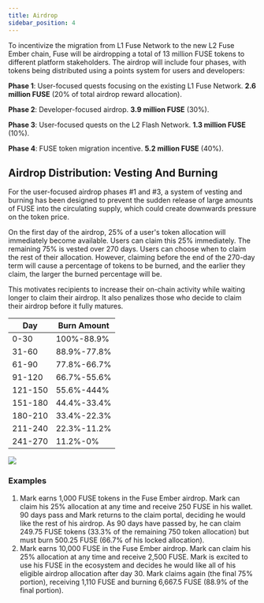 ```yaml
---
title: Airdrop
sidebar_position: 4
---
```


To incentivize the migration from L1 Fuse Network to the new L2 Fuse Ember chain, Fuse will be airdropping a total of 13 million FUSE tokens to different platform stakeholders. The airdrop will include four phases, with tokens being distributed using a points system for users and developers:

**Phase 1**: User-focused quests focusing on the existing L1 Fuse Network. **2.6 million FUSE** (20% of total airdrop reward allocation).

**Phase 2**: Developer-focused airdrop. **3.9 million FUSE** (30%).

**Phase 3**: User-focused quests on the L2 Flash Network. **1.3 million FUSE** (10%).

**Phase 4**: FUSE token migration incentive. **5.2 million FUSE** (40%).

## Airdrop Distribution: Vesting And Burning

For the user-focused airdrop phases #1 and #3, a system of vesting and burning has been designed to prevent the sudden release of large amounts of FUSE into the circulating supply, which could create downwards pressure on the token price.

On the first day of the airdrop, 25% of a user's token allocation will immediately become available. Users can claim this 25% immediately. The remaining 75% is vested over 270 days. Users can choose when to claim the rest of their allocation. However, claiming before the end of the 270-day term will cause a percentage of tokens to be burned, and the earlier they claim, the larger the burned percentage will be.

This motivates recipients to increase their on-chain activity while waiting longer to claim their airdrop. It also penalizes those who decide to claim their airdrop before it fully matures.

| Day     | Burn Amount |
| ------- | ----------- |
| 0-30    | 100%-88.9%  |
| 31-60   | 88.9%-77.8% |
| 61-90   | 77.8%-66.7% |
| 91-120  | 66.7%-55.6% |
| 121-150 | 55.6%-444%  |
| 151-180 | 44.4%-33.4% |
| 180-210 | 33.4%-22.3% |
| 211-240 | 22.3%-11.2% |
| 241-270 | 11.2%-0%    |

![](/img/Burnchart.png)

### Examples

1. Mark earns 1,000 FUSE tokens in the Fuse Ember airdrop. Mark can claim his 25% allocation at any time and receive 250 FUSE in his wallet. 90 days pass and Mark returns to the claim portal, deciding he would like the rest of his airdrop. As 90 days have passed by, he can claim 249.75 FUSE tokens (33.3% of the remaining 750 token allocation) but must burn 500.25 FUSE (66.7% of his locked allocation).
2. Mark earns 10,000 FUSE in the Fuse Ember airdrop. Mark can claim his 25% allocation at any time and receive 2,500 FUSE. Mark is excited to use his FUSE in the ecosystem and decides he would like all of his eligible airdrop allocation after day 30. Mark claims again (the final 75% portion), receiving 1,110 FUSE and burning 6,667.5 FUSE (88.9% of the final portion).
